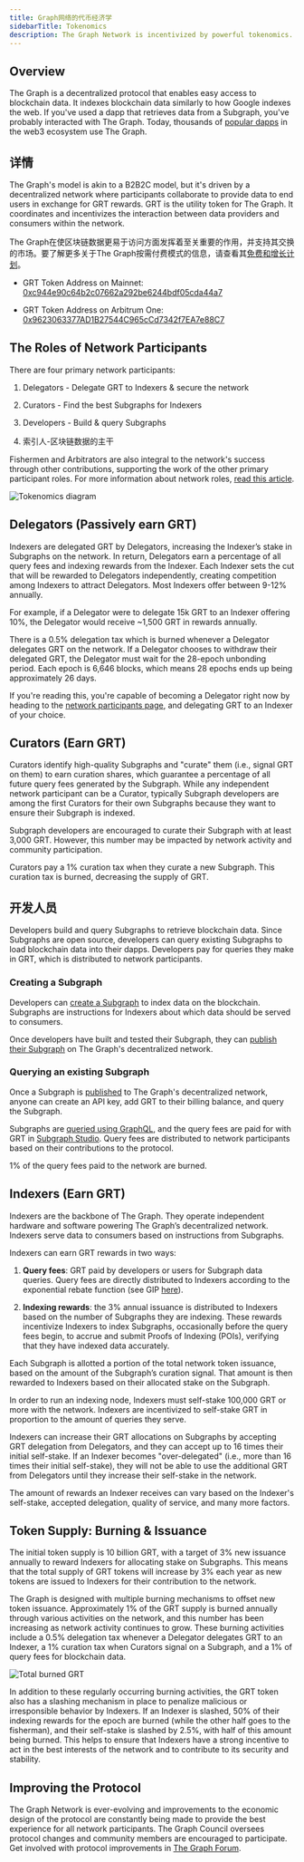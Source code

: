 ```yaml
---
title: Graph网络的代币经济学
sidebarTitle: Tokenomics
description: The Graph Network is incentivized by powerful tokenomics. Here’s how GRT, The Graph’s native work utility token, works.
---
```


## Overview

The Graph is a decentralized protocol that enables easy access to blockchain data. It indexes blockchain data similarly to how Google indexes the web. If you've used a dapp that retrieves data from a Subgraph, you've probably interacted with The Graph. Today, thousands of [popular dapps](https://thegraph.com/explorer) in the web3 ecosystem use The Graph.

## 详情

The Graph's model is akin to a B2B2C model, but it's driven by a decentralized network where participants collaborate to provide data to end users in exchange for GRT rewards. GRT is the utility token for The Graph. It coordinates and incentivizes the interaction between data providers and consumers within the network.

The Graph在使区块链数据更易于访问方面发挥着至关重要的作用，并支持其交换的市场。要了解更多关于The Graph按需付费模式的信息，请查看其[免费和增长计划](/subgraphs/billing/)。

- GRT Token Address on Mainnet: [0xc944e90c64b2c07662a292be6244bdf05cda44a7](https://etherscan.io/token/0xc944e90c64b2c07662a292be6244bdf05cda44a7)

- GRT Token Address on Arbitrum One: [0x9623063377AD1B27544C965cCd7342f7EA7e88C7](https://arbiscan.io/token/0x9623063377ad1b27544c965ccd7342f7ea7e88c7)

## The Roles of Network Participants

There are four primary network participants:

1. Delegators - Delegate GRT to Indexers & secure the network

2. Curators - Find the best Subgraphs for Indexers

3. Developers - Build & query Subgraphs

4. 索引人-区块链数据的主干

Fishermen and Arbitrators are also integral to the network's success through other contributions, supporting the work of the other primary participant roles. For more information about network roles, [read this article](https://thegraph.com/blog/the-graph-grt-token-economics/).

![Tokenomics diagram](/img/updated-tokenomics-image.png)

## Delegators (Passively earn GRT)

Indexers are delegated GRT by Delegators, increasing the Indexer’s stake in Subgraphs on the network. In return, Delegators earn a percentage of all query fees and indexing rewards from the Indexer. Each Indexer sets the cut that will be rewarded to Delegators independently, creating competition among Indexers to attract Delegators. Most Indexers offer between 9-12% annually.

For example, if a Delegator were to delegate 15k GRT to an Indexer offering 10%, the Delegator would receive ~1,500 GRT in rewards annually.

There is a 0.5% delegation tax which is burned whenever a Delegator delegates GRT on the network. If a Delegator chooses to withdraw their delegated GRT, the Delegator must wait for the 28-epoch unbonding period. Each epoch is 6,646 blocks, which means 28 epochs ends up being approximately 26 days.

If you're reading this, you're capable of becoming a Delegator right now by heading to the [network participants page](https://thegraph.com/explorer/participants/indexers), and delegating GRT to an Indexer of your choice.

## Curators (Earn GRT)

Curators identify high-quality Subgraphs and "curate" them (i.e., signal GRT on them) to earn curation shares, which guarantee a percentage of all future query fees generated by the Subgraph. While any independent network participant can be a Curator, typically Subgraph developers are among the first Curators for their own Subgraphs because they want to ensure their Subgraph is indexed.

Subgraph developers are encouraged to curate their Subgraph with at least 3,000 GRT. However, this number may be impacted by network activity and community participation.

Curators pay a 1% curation tax when they curate a new Subgraph. This curation tax is burned, decreasing the supply of GRT.

## 开发人员

Developers build and query Subgraphs to retrieve blockchain data. Since Subgraphs are open source, developers can query existing Subgraphs to load blockchain data into their dapps. Developers pay for queries they make in GRT, which is distributed to network participants.

### Creating a Subgraph

Developers can [create a Subgraph](/developing/creating-a-subgraph/) to index data on the blockchain. Subgraphs are instructions for Indexers about which data should be served to consumers.

Once developers have built and tested their Subgraph, they can [publish their Subgraph](/subgraphs/developing/publishing/publishing-a-subgraph/) on The Graph's decentralized network.

### Querying an existing Subgraph

Once a Subgraph is [published](/subgraphs/developing/publishing/publishing-a-subgraph/) to The Graph's decentralized network, anyone can create an API key, add GRT to their billing balance, and query the Subgraph.

Subgraphs are [queried using GraphQL](/subgraphs/querying/introduction/), and the query fees are paid for with GRT in [Subgraph Studio](https://thegraph.com/studio/). Query fees are distributed to network participants based on their contributions to the protocol.

1% of the query fees paid to the network are burned.

## Indexers (Earn GRT)

Indexers are the backbone of The Graph. They operate independent hardware and software powering The Graph’s decentralized network. Indexers serve data to consumers based on instructions from Subgraphs.

Indexers can earn GRT rewards in two ways:

1. **Query fees**: GRT paid by developers or users for Subgraph data queries. Query fees are directly distributed to Indexers according to the exponential rebate function (see GIP [here](https://forum.thegraph.com/t/gip-0051-exponential-query-fee-rebates-for-indexers/4162)).

2. **Indexing rewards**: the 3% annual issuance is distributed to Indexers based on the number of Subgraphs they are indexing. These rewards incentivize Indexers to index Subgraphs, occasionally before the query fees begin, to accrue and submit Proofs of Indexing (POIs), verifying that they have indexed data accurately.

Each Subgraph is allotted a portion of the total network token issuance, based on the amount of the Subgraph’s curation signal. That amount is then rewarded to Indexers based on their allocated stake on the Subgraph.

In order to run an indexing node, Indexers must self-stake 100,000 GRT or more with the network. Indexers are incentivized to self-stake GRT in proportion to the amount of queries they serve.

Indexers can increase their GRT allocations on Subgraphs by accepting GRT delegation from Delegators, and they can accept up to 16 times their initial self-stake. If an Indexer becomes "over-delegated" (i.e., more than 16 times their initial self-stake), they will not be able to use the additional GRT from Delegators until they increase their self-stake in the network.

The amount of rewards an Indexer receives can vary based on the Indexer's self-stake, accepted delegation, quality of service, and many more factors.

## Token Supply: Burning & Issuance

The initial token supply is 10 billion GRT, with a target of 3% new issuance annually to reward Indexers for allocating stake on Subgraphs. This means that the total supply of GRT tokens will increase by 3% each year as new tokens are issued to Indexers for their contribution to the network.

The Graph is designed with multiple burning mechanisms to offset new token issuance. Approximately 1% of the GRT supply is burned annually through various activities on the network, and this number has been increasing as network activity continues to grow. These burning activities include a 0.5% delegation tax whenever a Delegator delegates GRT to an Indexer, a 1% curation tax when Curators signal on a Subgraph, and a 1% of query fees for blockchain data.

![Total burned GRT](/img/total-burned-grt.jpeg)

In addition to these regularly occurring burning activities, the GRT token also has a slashing mechanism in place to penalize malicious or irresponsible behavior by Indexers. If an Indexer is slashed, 50% of their indexing rewards for the epoch are burned (while the other half goes to the fisherman), and their self-stake is slashed by 2.5%, with half of this amount being burned. This helps to ensure that Indexers have a strong incentive to act in the best interests of the network and to contribute to its security and stability.

## Improving the Protocol

The Graph Network is ever-evolving and improvements to the economic design of the protocol are constantly being made to provide the best experience for all network participants. The Graph Council oversees protocol changes and community members are encouraged to participate. Get involved with protocol improvements in [The Graph Forum](https://forum.thegraph.com/).

